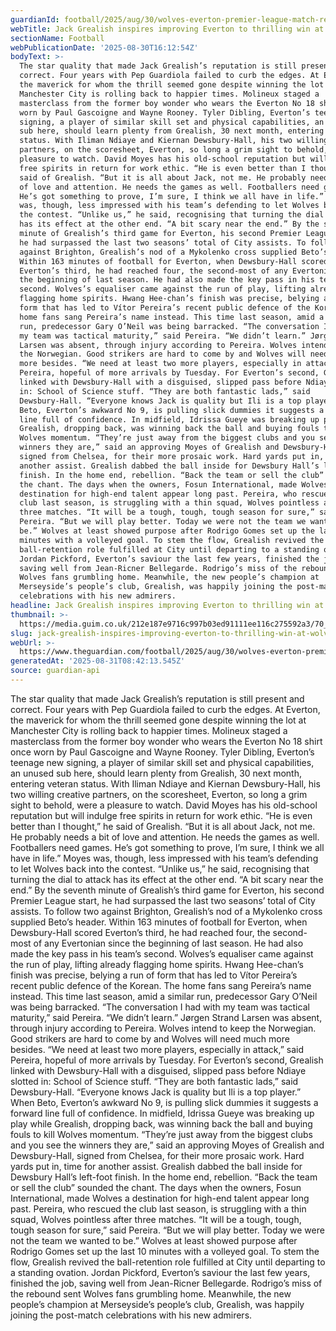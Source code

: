 ```yaml
---
guardianId: football/2025/aug/30/wolves-everton-premier-league-match-report
webTitle: Jack Grealish inspires improving Everton to thrilling win at Wolves
sectionName: Football
webPublicationDate: '2025-08-30T16:12:54Z'
bodyText: >-
  The star quality that made Jack Grealish’s reputation is still present and
  correct. Four years with Pep Guardiola failed to curb the edges. At Everton,
  the maverick for whom the thrill seemed gone despite winning the lot at
  Manchester City is rolling back to happier times. Molineux staged a
  masterclass from the former boy wonder who wears the Everton No 18 shirt once
  worn by Paul Gascoigne and Wayne Rooney. Tyler Dibling, Everton’s teenage new
  signing, a player of similar skill set and physical capabilities, an unused
  sub here, should learn plenty from Grealish, 30 next month, entering veteran
  status. With Iliman Ndiaye and Kiernan Dewsbury-Hall, his two willing creative
  partners, on the scoresheet, Everton, so long a grim sight to behold, were a
  pleasure to watch. David Moyes has his old-school reputation but will indulge
  free spirits in return for work ethic. “He is even better than I thought,” he
  said of Grealish. “But it is all about Jack, not me. He probably needs a bit
  of love and attention. He needs the games as well. Footballers need games.
  He’s got something to prove, I’m sure, I think we all have in life.” Moyes
  was, though, less impressed with his team’s defending to let Wolves back into
  the contest. “Unlike us,” he said, recognising that turning the dial to attack
  has its effect at the other end. “A bit scary near the end.” By the seventh
  minute of Grealish’s third game for Everton, his second Premier League start,
  he had surpassed the last two seasons’ total of City assists. To follow two
  against Brighton, Grealish’s nod of a Mykolenko cross supplied Beto’s header.
  Within 163 minutes of football for Everton, when Dewsbury-Hall scored
  Everton’s third, he had reached four, the second-most of any Evertonian since
  the beginning of last season. He had also made the key pass in his team’s
  second. Wolves’s equaliser came against the run of play, lifting already
  flagging home spirits. Hwang Hee-chan’s finish was precise, belying a run of
  form that has led to Vítor Pereira’s recent public defence of the Korean. The
  home fans sang Pereira’s name instead. This time last season, amid a similar
  run, predecessor Gary O’Neil was being barracked. “The conversation I had with
  my team was tactical maturity,” said Pereira. “We didn’t learn.” Jørgen Strand
  Larsen was absent, through injury according to Pereira. Wolves intend to keep
  the Norwegian. Good strikers are hard to come by and Wolves will need much
  more besides. “We need at least two more players, especially in attack,” said
  Pereira, hopeful of more arrivals by Tuesday. For Everton’s second, Grealish
  linked with Dewsbury-Hall with a disguised, slipped pass before Ndiaye slotted
  in: School of Science stuff. “They are both fantastic lads,” said
  Dewsbury-Hall. “Everyone knows Jack is quality but Ili is a top player.” When
  Beto, Everton’s awkward No 9, is pulling slick dummies it suggests a forward
  line full of confidence. In midfield, Idrissa Gueye was breaking up play while
  Grealish, dropping back, was winning back the ball and buying fouls to kill
  Wolves momentum. “They’re just away from the biggest clubs and you see the
  winners they are,” said an approving Moyes of Grealish and Dewsbury-Hall,
  signed from Chelsea, for their more prosaic work. Hard yards put in, time for
  another assist. Grealish dabbed the ball inside for Dewsbury Hall’s left-foot
  finish. In the home end, rebellion. “Back the team or sell the club” sounded
  the chant. The days when the owners, Fosun International, made Wolves a
  destination for high-end talent appear long past. Pereira, who rescued the
  club last season, is struggling with a thin squad, Wolves pointless after
  three matches. “It will be a tough, tough, tough season for sure,” said
  Pereira. “But we will play better. Today we were not the team we wanted to
  be.” Wolves at least showed purpose after Rodrigo Gomes set up the last 10
  minutes with a volleyed goal. To stem the flow, Grealish revived the
  ball-retention role fulfilled at City until departing to a standing ovation.
  Jordan Pickford, Everton’s saviour the last few years, finished the job,
  saving well from Jean-Ricner Bellegarde. Rodrigo’s miss of the rebound sent
  Wolves fans grumbling home. Meanwhile, the new people’s champion at
  Merseyside’s people’s club, Grealish, was happily joining the post-match
  celebrations with his new admirers.
headline: Jack Grealish inspires improving Everton to thrilling win at Wolves
thumbnail: >-
  https://media.guim.co.uk/212e187e9716c997b03ed91111ee116c275592a3/70_0_2472_1978/500.jpg
slug: jack-grealish-inspires-improving-everton-to-thrilling-win-at-wolves
webUrl: >-
  https://www.theguardian.com/football/2025/aug/30/wolves-everton-premier-league-match-report
generatedAt: '2025-08-31T08:42:13.545Z'
source: guardian-api
---
```

The star quality that made Jack Grealish’s reputation is still present and correct. Four years with Pep Guardiola failed to curb the edges. At Everton, the maverick for whom the thrill seemed gone despite winning the lot at Manchester City is rolling back to happier times. Molineux staged a masterclass from the former boy wonder who wears the Everton No 18 shirt once worn by Paul Gascoigne and Wayne Rooney. Tyler Dibling, Everton’s teenage new signing, a player of similar skill set and physical capabilities, an unused sub here, should learn plenty from Grealish, 30 next month, entering veteran status. With Iliman Ndiaye and Kiernan Dewsbury-Hall, his two willing creative partners, on the scoresheet, Everton, so long a grim sight to behold, were a pleasure to watch. David Moyes has his old-school reputation but will indulge free spirits in return for work ethic. “He is even better than I thought,” he said of Grealish. “But it is all about Jack, not me. He probably needs a bit of love and attention. He needs the games as well. Footballers need games. He’s got something to prove, I’m sure, I think we all have in life.” Moyes was, though, less impressed with his team’s defending to let Wolves back into the contest. “Unlike us,” he said, recognising that turning the dial to attack has its effect at the other end. “A bit scary near the end.” By the seventh minute of Grealish’s third game for Everton, his second Premier League start, he had surpassed the last two seasons’ total of City assists. To follow two against Brighton, Grealish’s nod of a Mykolenko cross supplied Beto’s header. Within 163 minutes of football for Everton, when Dewsbury-Hall scored Everton’s third, he had reached four, the second-most of any Evertonian since the beginning of last season. He had also made the key pass in his team’s second. Wolves’s equaliser came against the run of play, lifting already flagging home spirits. Hwang Hee-chan’s finish was precise, belying a run of form that has led to Vítor Pereira’s recent public defence of the Korean. The home fans sang Pereira’s name instead. This time last season, amid a similar run, predecessor Gary O’Neil was being barracked. “The conversation I had with my team was tactical maturity,” said Pereira. “We didn’t learn.” Jørgen Strand Larsen was absent, through injury according to Pereira. Wolves intend to keep the Norwegian. Good strikers are hard to come by and Wolves will need much more besides. “We need at least two more players, especially in attack,” said Pereira, hopeful of more arrivals by Tuesday. For Everton’s second, Grealish linked with Dewsbury-Hall with a disguised, slipped pass before Ndiaye slotted in: School of Science stuff. “They are both fantastic lads,” said Dewsbury-Hall. “Everyone knows Jack is quality but Ili is a top player.” When Beto, Everton’s awkward No 9, is pulling slick dummies it suggests a forward line full of confidence. In midfield, Idrissa Gueye was breaking up play while Grealish, dropping back, was winning back the ball and buying fouls to kill Wolves momentum. “They’re just away from the biggest clubs and you see the winners they are,” said an approving Moyes of Grealish and Dewsbury-Hall, signed from Chelsea, for their more prosaic work. Hard yards put in, time for another assist. Grealish dabbed the ball inside for Dewsbury Hall’s left-foot finish. In the home end, rebellion. “Back the team or sell the club” sounded the chant. The days when the owners, Fosun International, made Wolves a destination for high-end talent appear long past. Pereira, who rescued the club last season, is struggling with a thin squad, Wolves pointless after three matches. “It will be a tough, tough, tough season for sure,” said Pereira. “But we will play better. Today we were not the team we wanted to be.” Wolves at least showed purpose after Rodrigo Gomes set up the last 10 minutes with a volleyed goal. To stem the flow, Grealish revived the ball-retention role fulfilled at City until departing to a standing ovation. Jordan Pickford, Everton’s saviour the last few years, finished the job, saving well from Jean-Ricner Bellegarde. Rodrigo’s miss of the rebound sent Wolves fans grumbling home. Meanwhile, the new people’s champion at Merseyside’s people’s club, Grealish, was happily joining the post-match celebrations with his new admirers.
